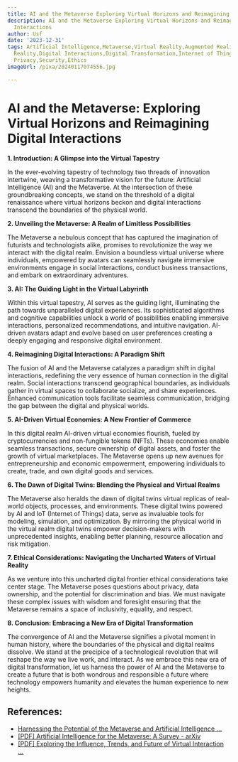 ```yaml
---
title: AI and the Metaverse Exploring Virtual Horizons and Reimagining Digital Interactions
description: AI and the Metaverse Exploring Virtual Horizons and Reimagining Digital
  Interactions
author: Usf
date: '2023-12-31'
tags: Artificial Intelligence,Metaverse,Virtual Reality,Augmented Reality,Extended
  Reality,Digital Interactions,Digital Transformation,Internet of Things,Blockchain,Decentralization,Data
  Privacy,Security,Ethics
imageUrl: /pixa/20240117074556.jpg

---
```

# AI and  the Metaverse: Exploring Virtual Horizons and Reimagining Digital Interactions

**1. Introduction: A  Glimpse into the Virtual Tapestry**

In the ever-evolving tapestry of  technology  two threads of innovation intertwine, weaving a transformative vision  for  the future:  Artificial Intelligence (AI) and the Metaverse. At  the  intersection of these groundbreaking concepts, we stand on the threshold of a digital renaissance where virtual horizons beckon and digital interactions  transcend the boundaries of the physical world.

**2. Unveiling the Metaverse: A Realm of Limitless Possibilities**

The Metaverse a nebulous concept that  has captured the imagination of futurists and technologists alike, promises to revolutionize the way we interact with the digital realm. Envision a boundless virtual  universe where individuals, empowered by  avatars can seamlessly navigate immersive environments engage in  social interactions, conduct  business transactions, and embark on extraordinary adventures.

**3. AI: The Guiding Light  in the Virtual Labyrinth**

Within this virtual tapestry, AI serves as the guiding light, illuminating the path towards unparalleled digital experiences. Its sophisticated algorithms  and cognitive capabilities unlock a world of possibilities enabling immersive interactions, personalized recommendations, and intuitive navigation.  AI-driven avatars adapt  and evolve based on user preferences creating a deeply  engaging and responsive digital environment.

**4.  Reimagining Digital Interactions:  A Paradigm  Shift**

The fusion of AI and the Metaverse catalyzes a paradigm shift in digital interactions, redefining the very essence of human connection in the digital realm. Social  interactions transcend geographical boundaries, as individuals gather in virtual spaces to collaborate socialize,  and share experiences. Enhanced communication tools facilitate seamless communication, bridging the gap between the digital and physical worlds.

**5. AI-Driven Virtual Economies: A New Frontier of Commerce**

In  this digital realm AI-driven virtual economies flourish, fueled  by cryptocurrencies and non-fungible tokens (NFTs). These economies enable seamless transactions,  secure ownership of digital assets, and foster the growth of virtual marketplaces. The  Metaverse opens  up new  avenues for entrepreneurship and economic empowerment, empowering individuals  to create, trade,  and own digital goods and services.

**6. The Dawn of Digital Twins: Blending  the Physical and Virtual Realms**

The Metaverse also  heralds the dawn of digital twins virtual  replicas of real-world objects, processes, and environments.  These  digital twins powered  by AI and IoT (Internet of Things) data, serve as  invaluable tools for modeling, simulation, and optimization. By mirroring the physical  world in the virtual realm digital twins empower decision-makers with unprecedented insights, enabling better planning, resource allocation and risk mitigation.

**7. Ethical Considerations: Navigating the Uncharted Waters of Virtual Reality**

As  we venture into this uncharted digital frontier ethical considerations take center stage. The Metaverse poses questions  about  privacy, data ownership, and  the potential for discrimination and bias. We must navigate these complex issues with wisdom and foresight ensuring that the Metaverse remains a space of inclusivity, equality, and respect.

**8. Conclusion:  Embracing a New Era  of Digital Transformation**

The convergence of AI and the Metaverse signifies a pivotal moment in human  history, where the boundaries of the physical and  digital realms dissolve.  We stand at the precipice of a technological revolution that will reshape the way we live work, and interact. As we embrace this new era of digital transformation, let us  harness the power of AI and the Metaverse to create a future that is both wondrous  and responsible a  future where technology empowers humanity and elevates the human experience to new heights.

## References:
- [Harnessing the Potential of the Metaverse and Artificial Intelligence ...](https://www.mdpi.com/2624-6511/6/5/109)
- [[PDF] Artificial Intelligence for the Metaverse: A Survey - arXiv](https://arxiv.org/pdf/2202.10336)
- [[PDF] Exploring the Influence, Trends, and Future of Virtual Interaction ...](https://www.ijicc.net/images/Vol_17/Iss2/17159_Gangling_2023_E_R.pdf)
